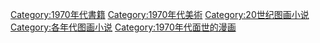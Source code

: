 [[Category:1970年代書籍|Category:1970年代書籍]]
[[Category:1970年代美術|Category:1970年代美術]]
[[Category:20世纪图画小说|Category:20世纪图画小说]]
[[Category:各年代图画小说|Category:各年代图画小说]]
[[Category:1970年代面世的漫画|Category:1970年代面世的漫画]]